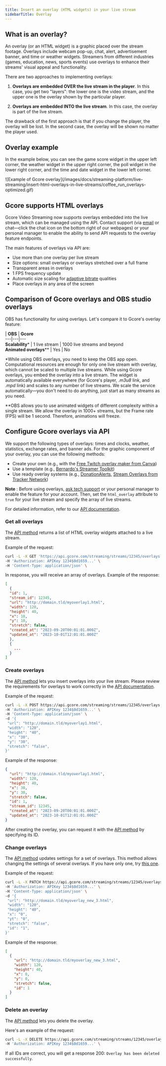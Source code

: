 ---
title: Insert an overlay (HTML widgets) in your live stream
sidebarTitle: Overlay
---

## What is an overlay?

An overlay (or an HTML widget) is a graphic placed over the stream footage. Overlays include webcam pop-up, chat, alert, advertisement banner, and time or weather widgets. Streamers from different industries (games, education, news, sports events) use overlays to enhance their streams' visual appeal and functionality.

There are two approaches to implementing overlays:

  1. **Overlays are embedded OVER the live stream in the player**. In this case, you get two "layers": the lower one is the video stream, and the upper one is the overlay shown by the particular player.

  2. **Overlays are embedded INTO the live stream**. In this case, the overlay is part of the live stream.




The drawback of the first approach is that if you change the player, the overlay will be lost. In the second case, the overlay will be shown no matter the player used.

## Overlay example

In the example below, you can see the game score widget in the upper left corner, the weather widget in the upper right corner, the poll widget in the lower right corner, and the time and date widget in the lower left corner.


<Frame>![Example of Gcore overlay](/images/docs/streaming-platform/live-streaming/insert-html-overlays-in-live-streams/coffee_run_overlays-optimized.gif)</Frame>



## Gcore supports HTML overlays

Gcore Video Streaming now supports overlays embedded into the live stream, which can be managed using the API. Contact support (via [email](maito:support@gcore.com) or chat—click the chat icon on the bottom right of our webpages) or your personal manager to enable the ability to send API requests to the overlay feature endpoints.

The main features of overlays via API are:

  * Use more than one overlay per live stream
  * Size options: small overlays or overlays stretched over a full frame
  * Transparent areas in overlays
  * 1 FPS frequency update
  * Automatic size scaling for [adaptive bitrate](/streaming-platform) qualities
  * Place overlays in any area of the screen



## Comparison of Gcore overlays and OBS studio overlays

OBS has functionality for using overlays. Let's compare it to Gcore's overlay feature: 

| **OBS** | **Gcore**  
---|---|---  
**Scalability*** | 1 live stream | 1000 live streams and beyond  
**Animated overlays**** | Yes | No  
  
*While using OBS overlays, you need to keep the OBS app open. Computational resources are enough for only one live stream with overlay, which cannot be scaled to multiple live streams. While using Gcore overlays, you embed the overlay into a live stream. The widget is automatically available everywhere (for Gcore's player, _.m3u8_ link, and _.mpd_ link) and scales to any number of live streams. We scale the service automatically—you don't need to do anything, just start as many streams as you need. 

**OBS allows you to use animated widgets of different complexity within a single stream. We allow the overlay in 1000+ streams, but the Frame rate (FPS) will be 1 second. Therefore, animations will freeze. 

## Configure Gcore overlays via API

We support the following types of overlays: times and clocks, weather, statistics, exchange rates, and banner ads. For the graphic component of your overlay, you can use the following methods:

  * Create your own (e.g., with the [Free Twitch overlay maker from Canva](https://www.canva.com/create/twitch-overlays/))
  * Use a template (e.g., [Bernardo's Streamer Toolkit](https://www.barnardos.org.uk/ready-player-b/streamer-toolkit))
  * Use ready overlay systems (e.g., [DonationAlerts](https://www.donationalerts.com/), [Stream Overlays from Tracker Network](https://tracker.gg/overlays))



**Note** : Before using overlays, [ask tech support](mailto:support@gcore.com) or your personal manager to enable the feature for your account. Then, set the `html_overlay` attribute to `true` for your live stream and specify the array of live streams.

For detailed information, refer to our [API documentation](https://api.gcore.com/docs/streaming#tag/Overlays).

### Get all overlays

The [API method](https://api.gcore.com/docs/streaming#tag/Overlays/operation/get_overlays) returns a list of HTML overlay widgets attached to a live stream.

Example of the request:

```sh
curl -L -X GET 'https://api.gcore.com/streaming/streams/12345/overlays' \
-H 'Authorization: APIKey 1234$0d1659...' \
-H 'Content-Type: application/json' \
 ```

In response, you will receive an array of overlays. Example of the response:

```json
[
  {
  "id": 1,
  "stream_id": 12345,
  "url": "http://domain.tld/myoverlay1.html",
  "width": 120,
  "height": 40,
  "x": 10,
  "y": 10,
  "stretch": false,
  "created_at": "2023-09-20T00:01:01.000Z",
  "updated_at": "2023-10-01T12:01:01.000Z"
  },
  {
    ...
  }
]
 ```

### Create overlays

The [API method](https://api.gcore.com/docs/streaming#tag/Overlays/operation/post_overlays) lets you insert overlays into your live stream. Please review the requirements for overlays to work correctly in the [API documentation](https://api.gcore.com/docs/streaming#tag/Overlays/operation/post_overlays).

Example of the request:

```sh
curl -L -X POST https://api.gcore.com/streaming/streams/12345/overlays \
-H 'Authorization: APIKey 1234$0d1659...' \
-H 'Content-Type: application/json' \
-d '{
 "url": "http://domain.tld/myoverlay1.html",
 "width": "120",
 "height": "40",
 "x": "30",
 "y": "30",
 "stretch": "false", 
}'
 ```

Example of the response:

```json
{
  "url": "http://domain.tld/myoverlay1.html",
  "width": 120,
  "height": 40,
  "x": 30,
  "y": 30,
  "stretch": false,
  "id": 1,
  "stream_id": 12345,
  "created_at": "2023-09-20T00:01:01.000Z",
  "updated_at": "2023-10-01T12:01:01.000Z"
}
 ```

After creating the overlay, you can request it with the [API method](https://api.gcore.com/docs/streaming#tag/Overlays/operation/get_overlays_id) by specifying its ID.

### Change overlays

The [API method](https://api.gcore.com/docs/streaming#tag/Overlays/operation/patch_overlay) updates settings for a set of overlays. This method allows changing the settings of several overlays. If you have only one, try [this one](https://api.gcore.com/docs/streaming#tag/Overlays/operation/patch_overlay_id). 

Example of the request:

```sh
curl -L -X PATCH https://api.gcore.com/streaming/streams/12345/overlays \
-H 'Authorization: APIKey 1234$0d1659...' \
-H 'Content-Type: application/json' \
-d '{
 "url": "http://domain.tld/myoverlay_new_3.html",
 "width": "120",
 "height": "40",
 "x": "0",
 "yt": "0",
 "stretch": "false",
 "id": "1",
}'
 ```

Example of the response:

```json
[
  {
    "url": "http://domain.tld/myoverlay_new_3.html",
    "width": 120,
    "height": 40,
    "x": 0,
    "y": 0,
    "stretch": false,
    "id": 1
  }
]
 ```

### Delete an overlay

The [API method](https://api.gcore.com/docs/streaming#tag/Overlays/operation/delete_overlays_id) lets you delete the overlay.

Here's an example of the request:

```sh
curl -L -X DELETE https://api.gcore.com/streaming/streams/12345/overlays/1 \
-H 'Authorization: APIKey 1234$0d1659...' \
 ```

If all IDs are correct, you will get a response 200: `Overlay has been deleted successfully`.